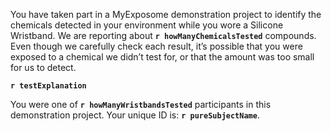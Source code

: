 

You have taken part in a MyExposome demonstration project to identify the chemicals detected in your environment while you wore a Silicone Wristband.  We are reporting about  **`r howManyChemicalsTested`** compounds.  Even though we carefully check each result, it's possible that you were exposed to a chemical we didn't test for, or that the amount was too small for us to detect.

**`r testExplanation`** 

You were one of  **`r howManyWristbandsTested`** participants in this demonstration project. Your unique ID is:   **`r pureSubjectName`**.

<!--
[comment1]: # (The line below, taken out of comment, will identify the MyExposome subject name (not show in output).)
[comment2]: # (You were originally assigned, by MyExposome, the unique subject identifier of **   r PureSampleName   **.)
-->






